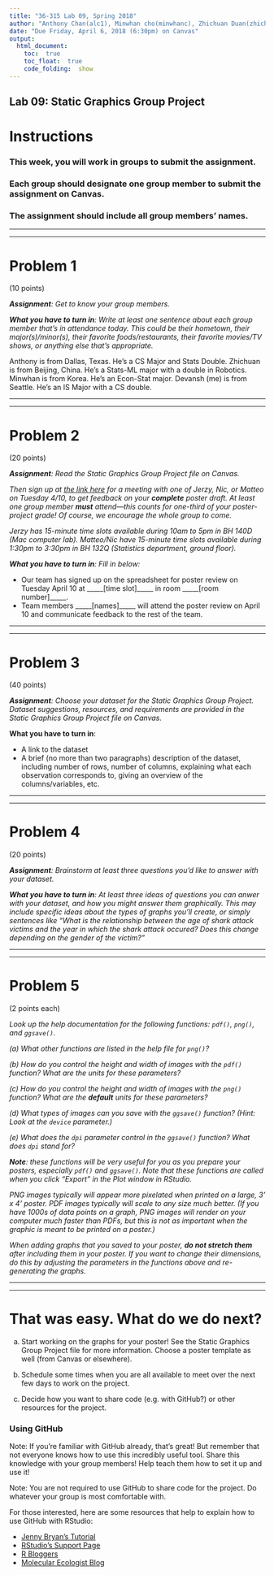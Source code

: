 ```yaml
---
title: "36-315 Lab 09, Spring 2018"
author: "Anthony Chan(alc1), Minwhan cho(minwhanc), Zhichuan Duan(zhichuad), Devansh Kukreja(dkukreja)"
date: "Due Friday, April 6, 2018 (6:30pm) on Canvas"
output: 
  html_document:
    toc:  true
    toc_float:  true
    code_folding:  show
---
```



##  Lab 09:  Static Graphics Group Project


#  Instructions

###  This week, you will work in groups to submit the assignment.

###  Each group should designate one group member to submit the assignment on Canvas.

###  The assignment should include all group members' names.


***
***


#  Problem 1

(10 points)

***Assignment**:  Get to know your group members.*

***What you have to turn in**:  Write at least one sentence about each group member that's in attendance today.  This could be their hometown, their major(s)/minor(s), their favorite foods/restaurants, their favorite movies/TV shows, or anything else that's appropriate.*

Anthony is from Dallas, Texas. He's a CS Major and Stats Double.
Zhichuan is from Beijing, China. He's a Stats-ML major with a double in Robotics.
Minwhan is from Korea. He's an Econ-Stat major.
Devansh (me) is from Seattle. He's an IS Major with a CS double.

***
***

#  Problem 2

(20 points)

***Assignment**:  Read the Static Graphics Group Project file on Canvas.*

*Then sign up at [the link here](https://docs.google.com/spreadsheets/d/1y63NVm0R6NbUKmHmHTO_l0_EdOgVf4KYWgZedYAirEQ/edit?usp=sharing) for a meeting with one of Jerzy, Nic, or Matteo on Tuesday 4/10, to get feedback on your **complete** poster draft. At least one group member **must** attend---this counts for one-third of your poster-project grade! Of course, we encourage the whole group to come.*

*Jerzy has 15-minute time slots available during 10am to 5pm in BH 140D (Mac computer lab). Matteo/Nic have 15-minute time slots available during 1:30pm to 3:30pm in BH 132Q (Statistics department, ground floor).*

***What you have to turn in**:  Fill in below:*

* Our team has signed up on the spreadsheet for poster review on Tuesday April 10 at _____[time slot]_____ in room _____[room number]_____.
* Team members _____[names]_____ will attend the poster review on April 10 and communicate feedback to the rest of the team.

***
***


#  Problem 3

(40 points)

***Assignment**:  Choose your dataset for the Static Graphics Group Project.  Dataset suggestions, resources, and requirements are provided in the Static Graphics Group Project file on Canvas.*

**What you have to turn in**:  

+  A link to the dataset
+  A brief (no more than two paragraphs) description of the dataset, including number of rows, number of columns, explaining what each observation corresponds to, giving an overview of the columns/variables, etc.

***
***



#  Problem 4

(20 points)

***Assignment**:  Brainstorm at least three questions you'd like to answer with your dataset.*

***What you have to turn in**:  At least three ideas of questions you can anwer with your dataset, and how you might answer them graphically.  This may include specific ideas about the types of graphs you'll create, or simply sentences like "What is the relationship between the age of shark attack victims and the year in which the shark attack occured?  Does this change depending on the gender of the victim?"*



***
***


#  Problem 5

(2 points each)

*Look up the help documentation for the following functions:  `pdf()`, `png()`, and `ggsave()`.*

*(a)  What other functions are listed in the help file for `png()`?*

*(b)  How do you control the height and width of images with the `pdf()` function?  What are the units for these parameters?*

*(c)  How do you control the height and width of images with the `png()` function?  What are the **default** units for these parameters?*

*(d)  What types of images can you save with the `ggsave()` function?  (Hint:  Look at the `device` parameter.)*

*(e)  What does the `dpi` parameter control in the `ggsave()` function?  What does `dpi` stand for?*


***Note**: these functions will be very useful for you as you prepare your posters, especially `pdf()` and `ggsave()`.  Note that these functions are called when you click "Export" in the Plot window in RStudio.*

*PNG images typically will appear more pixelated when printed on a large, 3' x 4' poster.  PDF images typically will scale to any size much better. (If you have 1000s of data points on a graph, PNG images will render on your computer much faster than PDFs, but this is not as important when the graphic is meant to be printed on a poster.)*

*When adding graphs that you saved to your poster, **do not stretch them** after including them in your poster.  If you want to change their dimensions, do this by adjusting the parameters in the functions above and re-generating the graphs.*

***
***



#  That was easy.  What do we do next?

(a)  Start working on the graphs for your poster!  See the Static Graphics Group Project file for more information. Choose a poster template as well (from Canvas or elsewhere).

(b)  Schedule some times when you are all available to meet over the next few days to work on the project.

(c)  Decide how you want to share code (e.g. with GitHub?) or other resources for the project.  


###  Using GitHub

Note:  If you're familiar with GitHub already, that's great!  But remember that not everyone knows how to use this incredibly useful tool.  Share this knowledge with your group members!  Help teach them how to set it up and use it!

Note:  You are not required to use GitHub to share code for the project.  Do whatever your group is most comfortable with.

For those interested, here are some resources that help to explain how to use GitHub with RStudio:

+  [Jenny Bryan's Tutorial](https://jennybc.github.io/2014-05-12-ubc/ubc-r/session03_git.html)
+  [RStudio's Support Page](https://support.rstudio.com/hc/en-us/articles/200532077-Version-Control-with-Git-and-SVN)
+  [R Bloggers](https://www.r-bloggers.com/rstudio-and-github/)
+  [Molecular Ecologist Blog](http://www.molecularecologist.com/2013/11/using-github-with-r-and-rstudio/)


